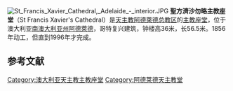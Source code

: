 {{Infobox religious building
| building_name     = 聖方濟沙勿略主教座堂
| image             = St Francis Xavier Cathedral, Adelaide.JPG
| location          = 澳大利亚[[南澳大利亚州|南澳大利亚州]][[阿德萊德|阿德萊德]]
| geo               = {{coord|-34.9290|138.6014|format=dms|type:landmark_region:AU-SA|display=inline,title}}
| religious_affiliation = [[罗马天主教|罗马天主教]]
| district          = [[天主教阿德萊德总教区|天主教阿德萊德总教区]]
| consecration_year = {{date|1858年7月11日}} <small>（第一阶段）</small><br>{{date|1926年4月18日}} <small>（第二阶段）</small><br>{{date|1996年7月11日}} <small>（第三阶段）</small>
| status            = [[主教座堂|主教座堂]]<ref>{{cite web |url=http://www.gcatholic.org/churches/oceania/2294.htm |title=St Francis Xavier's Cathedral |date= 2012年1月15日 |accessdate= 2012年2月3日 |work=GCatholic.org}}</ref>
| website           = [https://web.archive.org/web/20150206123600/http://www.adelcathparish.org/Catholic-Cathedral/Home-Cathedral.htm www.adelcathparish.org/Catholic-Cathedral/Home-Cathedral.htm]
| architecture_style= 哥特复兴
| groundbreaking    = {{date|1856年3月17日}}
| year_completed    =  1996年7月11日
| height_max        = 36米
| dome_dia_outer    =
}}
[[File:St_Francis_Xavier_Cathedral,_Adelaide_-_interior.JPG|thumb]]
'''聖方濟沙勿略主教座堂'''（St Francis Xavier's Cathedral）是[[天主教阿德萊德总教区|天主教阿德萊德总教区]]的[[主教座堂|主教座堂]]，位于澳大利亚[[南澳大利亚州|南澳大利亚州]][[阿德萊德|阿德萊德]]，哥特复兴建筑，钟楼高36米，长56.5米。1856年动工，但直到1996年才完成。

== 参考文献 ==
{{Reflist}}

[[Category:澳大利亚天主教主教座堂|Category:澳大利亚天主教主教座堂]]
[[Category:阿德莱德天主教堂|Category:阿德莱德天主教堂]]